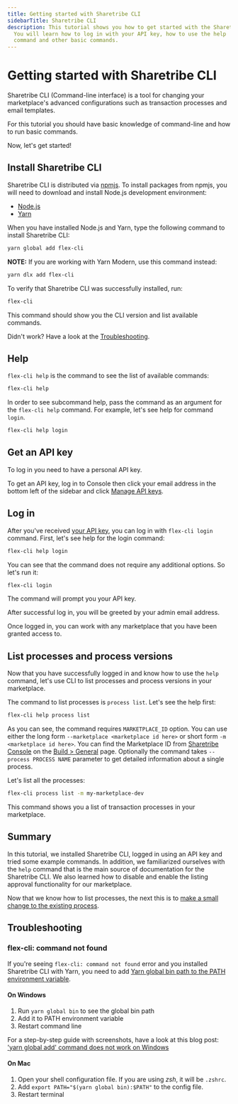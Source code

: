 ```yaml
---
title: Getting started with Sharetribe CLI
sidebarTitle: Sharetribe CLI
description: This tutorial shows you how to get started with the Sharetribe CLI.
  You will learn how to log in with your API key, how to use the help
  command and other basic commands.
---
```


# Getting started with Sharetribe CLI


<Asciinema recordingId="267478"></Asciinema>

Sharetribe CLI (Command-line interface) is a tool for changing your
marketplace's advanced configurations such as transaction processes and
email templates.

For this tutorial you should have basic knowledge of command-line and
how to run basic commands.

Now, let's get started!

## Install Sharetribe CLI

Sharetribe CLI is distributed via
[npmjs](https://www.npmjs.com/package/flex-cli). To install packages
from npmjs, you will need to download and install Node.js development
environment:

- [Node.js](https://nodejs.org/)
- [Yarn](https://classic.yarnpkg.com/en/docs/install)

When you have installed Node.js and Yarn, type the following command to
install Sharetribe CLI:

```bash
yarn global add flex-cli
```

**NOTE:** If you are working with Yarn Modern, use this command instead:

```bash
yarn dlx add flex-cli
```

To verify that Sharetribe CLI was successfully installed, run:

```bash
flex-cli
```

This command should show you the CLI version and list available
commands.

Didn't work? Have a look at the [Troubleshooting](#troubleshooting).

## Help

<Asciinema recordingId="267479"></Asciinema>

`flex-cli help` is the command to see the list of available commands:

```bash
flex-cli help
```

In order to see subcommand help, pass the command as an argument for the
`flex-cli help` command. For example, let's see help for command
`login`.

```bash
flex-cli help login
```

## Get an API key

To log in you need to have a personal API key.

To get an API key, log in to Console then click your email address in
the bottom left of the sidebar and click
[Manage API keys](https://console.sharetribe.com/api-keys).

## Log in

<Asciinema recordingId="267480"></Asciinema>

After you've received [your API key](#get-an-api-key), you can log in
with `flex-cli login` command. First, let's see help for the login
command:

```bash
flex-cli help login
```

You can see that the command does not require any additional options. So
let's run it:

```bash
flex-cli login
```

The command will prompt you your API key.

After successful log in, you will be greeted by your admin email
address.

Once logged in, you can work with any marketplace that you have been
granted access to.

## List processes and process versions

<Asciinema recordingId="267481"></Asciinema>

Now that you have successfully logged in and know how to use the `help`
command, let's use CLI to list processes and process versions in your
marketplace.

The command to list processes is `process list`. Let's see the help
first:

```bash
flex-cli help process list
```

As you can see, the command requires `MARKETPLACE_ID` option. You can
use either the long form `--marketplace <marketplace id here>` or short
form `-m <marketplace id here>`. You can find the Marketplace ID from
[Sharetribe Console](https://console.sharetribe.com/) on the
[Build > General](https://console.sharetribe.com/general) page.
Optionally the command takes `--process PROCESS NAME` parameter to get
detailed information about a single process.

Let's list all the processes:

```bash
flex-cli process list -m my-marketplace-dev
```

This command shows you a list of transaction processes in your
marketplace.

## Summary

In this tutorial, we installed Sharetribe CLI, logged in using an API
key and tried some example commands. In addition, we familiarized
ourselves with the `help` command that is the main source of
documentation for the Sharetribe CLI. We also learned how to disable and
enable the listing approval functionality for our marketplace.

Now that we know how to list processes, the next this is to
[make a small change to the existing process](/how-to/edit-transaction-process-with-sharetribe-cli/).

## Troubleshooting

### flex-cli: command not found

If you're seeing `flex-cli: command not found` error and you installed
Sharetribe CLI with Yarn, you need to add
[Yarn global bin path to the PATH environment variable](https://classic.yarnpkg.com/en/docs/cli/global/#adding-the-install-location-to-your-path).

#### On Windows

1. Run `yarn global bin` to see the global bin path
2. Add it to PATH environment variable
3. Restart command line

For a step-by-step guide with screenshots, have a look at this blog
post:
['yarn global add' command does not work on Windows](https://sung.codes/blog/2017/12/30/yarn-global-add-command-not-work-windows/)

#### On Mac

1. Open your shell configuration file. If you are using _zsh_, it will
   be `.zshrc`.
2. Add `export PATH="$(yarn global bin):$PATH"` to the config file.
3. Restart terminal
